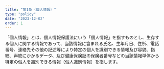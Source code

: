 ```yaml
---
title: "第1条（個人情報）"
type: "policy"
date: "2023-12-02"
order: 1
---
```

「個人情報」とは、個人情報保護法にいう「個人情報」を指すものとし、生存する個人に関する情報であって、当該情報に含まれる氏名、生年月日、住所、電話番号、連絡先その他の記述等により特定の個人を識別できる情報及び容貌、指紋、声紋にかかるデータ、及び健康保険証の保険者番号などの当該情報単体から特定の個人を識別できる情報（個人識別情報）を指します。 

